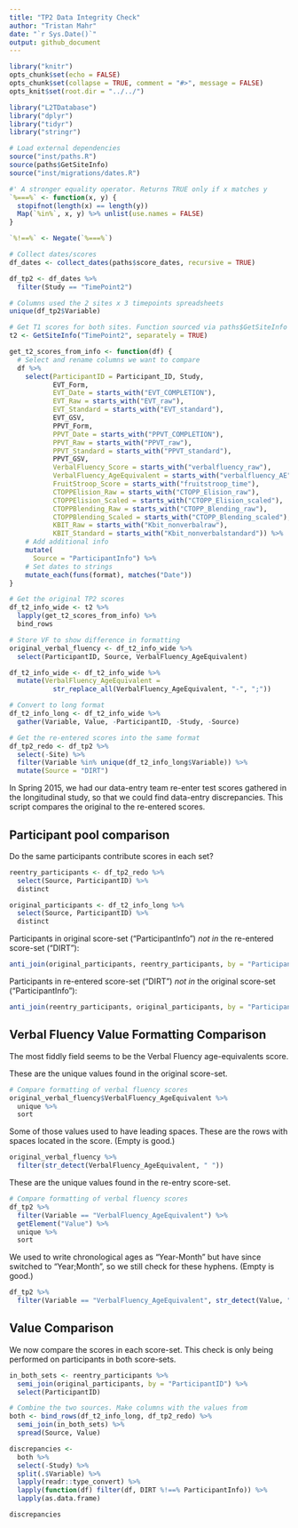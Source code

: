 ```yaml
---
title: "TP2 Data Integrity Check"
author: "Tristan Mahr"
date: "`r Sys.Date()`"
output: github_document
---
```


```r
library("knitr")
opts_chunk$set(echo = FALSE)
opts_chunk$set(collapse = TRUE, comment = "#>", message = FALSE)
opts_knit$set(root.dir = "../../")
```

```r
library("L2TDatabase")
library("dplyr")
library("tidyr")
library("stringr")

# Load external dependencies
source("inst/paths.R")
source(paths$GetSiteInfo)
source("inst/migrations/dates.R")

#' A stronger equality operator. Returns TRUE only if x matches y
`%===%` <- function(x, y) {
  stopifnot(length(x) == length(y))
  Map(`%in%`, x, y) %>% unlist(use.names = FALSE)
}

`%!==%` <- Negate(`%===%`)

# Collect dates/scores
df_dates <- collect_dates(paths$score_dates, recursive = TRUE)

df_tp2 <- df_dates %>%
  filter(Study == "TimePoint2")

# Columns used the 2 sites x 3 timepoints spreadsheets
unique(df_tp2$Variable)

# Get T1 scores for both sites. Function sourced via paths$GetSiteInfo
t2 <- GetSiteInfo("TimePoint2", separately = TRUE)

get_t2_scores_from_info <- function(df) {
  # Select and rename columns we want to compare
  df %>% 
    select(ParticipantID = Participant_ID, Study,
           EVT_Form,
           EVT_Date = starts_with("EVT_COMPLETION"),
           EVT_Raw = starts_with("EVT_raw"),
           EVT_Standard = starts_with("EVT_standard"),
           EVT_GSV,
           PPVT_Form,
           PPVT_Date = starts_with("PPVT_COMPLETION"),
           PPVT_Raw = starts_with("PPVT_raw"),
           PPVT_Standard = starts_with("PPVT_standard"),
           PPVT_GSV,
           VerbalFluency_Score = starts_with("verbalfluency_raw"),
           VerbalFluency_AgeEquivalent = starts_with("verbalfluency_AE"),
           FruitStroop_Score = starts_with("fruitstroop_time"),
           CTOPPElision_Raw = starts_with("CTOPP_Elision_raw"),
           CTOPPElision_Scaled = starts_with("CTOPP_Elision_scaled"),
           CTOPPBlending_Raw = starts_with("CTOPP_Blending_raw"),
           CTOPPBlending_Scaled = starts_with("CTOPP_Blending_scaled"),
           KBIT_Raw = starts_with("Kbit_nonverbalraw"),
           KBIT_Standard = starts_with("Kbit_nonverbalstandard")) %>%
    # Add additional info
    mutate(
      Source = "ParticipantInfo") %>%
    # Set dates to strings
    mutate_each(funs(format), matches("Date"))
}

# Get the original TP2 scores
df_t2_info_wide <- t2 %>%
  lapply(get_t2_scores_from_info) %>%
  bind_rows

# Store VF to show difference in formatting
original_verbal_fluency <- df_t2_info_wide %>%
  select(ParticipantID, Source, VerbalFluency_AgeEquivalent)

df_t2_info_wide <- df_t2_info_wide %>%
  mutate(VerbalFluency_AgeEquivalent =
           str_replace_all(VerbalFluency_AgeEquivalent, "-", ";"))

# Convert to long format
df_t2_info_long <- df_t2_info_wide %>%
  gather(Variable, Value, -ParticipantID, -Study, -Source)

# Get the re-entered scores into the same format
df_tp2_redo <- df_tp2 %>%
  select(-Site) %>%
  filter(Variable %in% unique(df_t2_info_long$Variable)) %>%
  mutate(Source = "DIRT")

```

In Spring 2015, we had our data-entry team re-enter test scores gathered in the
longitudinal study, so that we could find data-entry discrepancies. This script
compares the original to the re-entered scores.

## Participant pool comparison

Do the same participants contribute scores in each set?

```r
reentry_participants <- df_tp2_redo %>%
  select(Source, ParticipantID) %>%
  distinct

original_participants <- df_t2_info_long %>%
  select(Source, ParticipantID) %>%
  distinct
```

Participants in original score-set ("ParticipantInfo") *not in* the re-entered
score-set ("DIRT"):

```r
anti_join(original_participants, reentry_participants, by = "ParticipantID")
```

Participants in re-entered score-set ("DIRT") *not in* the original score-set
("ParticipantInfo"):

```r
anti_join(reentry_participants, original_participants, by = "ParticipantID")
```

## Verbal Fluency Value Formatting Comparison

The most fiddly field seems to be the Verbal Fluency age-equivalents score.

These are the unique values found in the original score-set.

```r
# Compare formatting of verbal fluency scores
original_verbal_fluency$VerbalFluency_AgeEquivalent %>%
  unique %>%
  sort
```

Some of those values used to have leading spaces. These are the rows with spaces
located in the score. (Empty is good.)

```r
original_verbal_fluency %>%
  filter(str_detect(VerbalFluency_AgeEquivalent, " "))
```

These are the unique values found in the re-entry score-set.

```r
# Compare formatting of verbal fluency scores
df_tp2 %>%
  filter(Variable == "VerbalFluency_AgeEquivalent") %>%
  getElement("Value") %>%
  unique %>%
  sort
```

We used to write chronological ages as "Year-Month" but have since switched to
"Year;Month", so we still check for these hyphens. (Empty is good.)

```r
df_tp2 %>%
  filter(Variable == "VerbalFluency_AgeEquivalent", str_detect(Value, "-"))
```

## Value Comparison

We now compare the scores in each score-set. This check is only being performed
on participants in both score-sets.

```r
in_both_sets <- reentry_participants %>%
  semi_join(original_participants, by = "ParticipantID") %>%
  select(ParticipantID)

# Combine the two sources. Make columns with the values from
both <- bind_rows(df_t2_info_long, df_tp2_redo) %>%
  semi_join(in_both_sets) %>%
  spread(Source, Value)

discrepancies <-
  both %>%
  select(-Study) %>%
  split(.$Variable) %>%
  lapply(readr::type_convert) %>%
  lapply(function(df) filter(df, DIRT %!==% ParticipantInfo)) %>%
  lapply(as.data.frame)
```

```r
discrepancies
```



